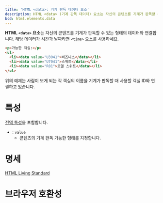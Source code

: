 ```yaml
---
title: 'HTML <data>: 기계 판독 데이터 요소'
description: HTML <data> (기계 판독 데이터) 요소는 자신의 콘텐츠를 기계가 판독할 수 있는 형태의 데이터와 연결합니다.
bcd: html.elements.data
---
```


**HTML `<data>` 요소**는 자신의 콘텐츠를 기계가 판독할 수 있는 형태의 데이터와 연결합니다. 해당 데이터가 시간과 날짜라면 `<time>` 요소를 사용하세요.

<HTMLDemo height={120}>

```html
<p>가능한 객실:</p>
<ul>
  <li><data value="U3041">비즈니스</data></li>
  <li><data value="U7041">스위트</data></li>
  <li><data value="R81">로열 스위트</data></li>
</ul>
```

</HTMLDemo>

위의 예제는 사람이 보게 되는 각 객실의 이름을 기계가 판독할 때 사용할 객실 ID와 연결하고 있습니다.

# 특성

[전역 특성](/docs/Web/HTML/Global_attributes)을 포함합니다.

- : `value`
  - 콘텐츠의 기계 판독 가능한 형태를 지정합니다.

# 명세

[HTML Living Standard](https://html.spec.whatwg.org/multipage/semantics.html#the-data-element)

# 브라우저 호환성

<BrowserCompat data={props.bcd} />
